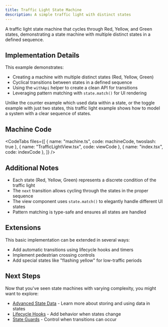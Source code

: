 ```yaml
---
title: Traffic Light State Machine
description: A simple traffic light with distinct states
---
```



A traffic light state machine that cycles through Red, Yellow, and Green states, demonstrating a state machine with multiple distinct states in a defined sequence.

<div className="not-content">
  <TrafficLightExample client:visible />
</div>

## Implementation Details

This example demonstrates:

- Creating a machine with multiple distinct states (Red, Yellow, Green)
- Cyclical transitions between states in a defined sequence
- Using the `withApi` helper to create a clean API for transitions
- Leveraging pattern matching with `state.match()` for UI rendering

Unlike the counter example which used data within a state, or the toggle example with just two states, this traffic light example shows how to model a system with a clear sequence of states.

## Machine Code

<CodeTabs files={[
  { name: "machine.ts", code: machineCode, twoslash: true },
  { name: "TrafficLightView.tsx", code: viewCode },
  { name: "index.tsx", code: indexCode },
  ]} />

## Additional Notes

- Each state (Red, Yellow, Green) represents a discrete condition of the traffic light
- The `next` transition allows cycling through the states in the proper sequence
- The view component uses `state.match()` to elegantly handle different UI states
- Pattern matching is type-safe and ensures all states are handled

## Extensions

This basic implementation can be extended in several ways:

- Add automatic transitions using lifecycle hooks and timers
- Implement pedestrian crossing controls
- Add special states like "flashing yellow" for low-traffic periods

## Next Steps

Now that you've seen state machines with varying complexity, you might want to explore:

- [Advanced State Data](/guides/state-data) - Learn more about storing and using data in states
- [Lifecycle Hooks](/guides/lifecycle) - Add behavior when states change
- [State Guards](/guides/guards) - Control when transitions can occur
